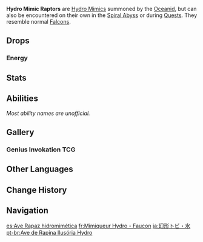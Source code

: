 {{Enemy Infobox
|image    = Enemy Hydro Mimic Raptor.png
|dmgtype  = Hydro
|weakpoint = no
|family   = Elemental Lifeforms
|group    = Hydro Mimics
|type     = Special Enemies
|location = [[Rhodeia of Loch|Oceanid]], [[Spiral Abyss]]
}}
'''Hydro Mimic Raptors''' are [[Hydro Mimics]] summoned by the [[Rhodeia of Loch|Oceanid]], but can also be encountered on their own in the [[Spiral Abyss]] or during [[Quests]]. They resemble normal [[Wildlife#Falcons|Falcons]].

==Drops==
===Energy===
{{Energy Drops
|type  = Hydro
|hp1   = 0
|p1    = 1
}}

==Stats==
{{Enemy Stats
|hydro_res    = Immune
|resglobal    = 15%
|electro_res  = &minus;40%

|hp_ratio     = 0.8
|atk_ratio    = 4
|hp_type      = 1
|atk_type     = 2
}}

==Abilities==
''Most ability names are unofficial.''
{{Enemy Attacks

|name_1 = Dive
|desc_1 = Dives down towards the player, dealing '''100% ATK''' as {{Color|Hydro DMG}} and causing severe knockback.
|file_1 = Mimic Raptor Dive
}}

==Gallery==
===Genius Invokation TCG===
{{Genius Invokation TCG Cards by Featured Gallery}}

==Other Languages==
{{Other Languages
|en      = Hydro Mimic Raptor
|zhs     = 幻形飞鸢・水
|zhs_rm  = Huànxíng Fēiyuān - Shuǐ
|zht     = 幻形飛鳶・水
|zht_rm  = Huànxíng Fēiyuān - Shuǐ
|zh_tl   = Illusion Milvus - Hydro
|ja      = 幻形トビ・水
|ja_rm   = Genkei Tobi - Mizu{{Assumed}}
|ja_tl   = Illusory Black Kite Form - Water
|ko      = 환형 솔개・물
|ko_tl   = Hallucination Kite - Water
|es      = Ave rapaz hidromimética
|es_tl   = Hydromimetic Raptor
|fr      = Mimiqueur Hydro - Faucon
|fr_tl   = Hydro Mimic - Falcon
|ru      = Гидро мимик: Коршун
|ru_tl   = Hydro Mimic: Kite
|th      = Hydro Mimic Raptor
|vi      = Thú Bay Ma - Thủy
|vi_tl   = Phantom Flying Animal - Hydro
|de      = Hydro-Mimenadler
|de_tl   = Hydro Mime Eagle
|id      = Hydro Mimic Raptor
|pt      = Ave de Rapina Ilusória Hydro
|pt_tl   = 
|tr      = Su Taklitçisi Yırtıcı Kuş
|tr_tl   = 
|it      = Imitatore di Hydro falco
|it_tl   = 
}}

==Change History==
{{Change History|1.0}}

==Navigation==
{{Enemy Navbox|Special}}

[[es:Ave Rapaz hidromimética]]
[[fr:Mimiqueur Hydro - Faucon]]
[[ja:幻形トビ・水]]
[[pt-br:Ave de Rapina Ilusória Hydro]]